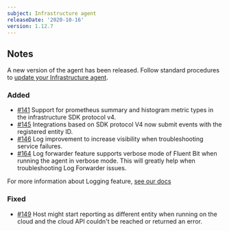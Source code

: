 ```yaml
---
subject: Infrastructure agent
releaseDate: '2020-10-16'
version: 1.12.7
---
```


## Notes

A new version of the agent has been released. Follow standard procedures to [update your Infrastructure agent](https://docs.newrelic.com/docs/infrastructure/install-configure-manage-infrastructure/update-or-uninstall/update-infrastructure-agent).

### Added

* [#141](https://github.com/newrelic/infrastructure-agent/pull/141) Support for prometheus summary and histogram metric types in the infrastructure SDK protocol v4.
* [#145](https://github.com/newrelic/infrastructure-agent/pull/145) Integrations based on SDK protocol V4 now submit events with the registered entity ID.
* [#146](https://github.com/newrelic/infrastructure-agent/pull/146) Log improvement to increase visibility when troubleshooting service failures.
* [#164](https://github.com/newrelic/infrastructure-agent/pull/164) Log forwarder feature supports verbose mode of <DNT>Fluent Bit</DNT> when running the agent in verbose mode. This will greatly help when troubleshooting Log Forwarder issues.

For more information about Logging feature, [see our docs](https://docs.newrelic.com/docs/logs/enable-log-management-new-relic/enable-log-monitoring-new-relic/forward-your-logs-using-infrastructure-agent#agent-logs)

### Fixed

* [#149](https://github.com/newrelic/infrastructure-agent/pull/149) Host might start reporting as different entity when running on the cloud and the cloud API couldn't be reached or returned an error.
